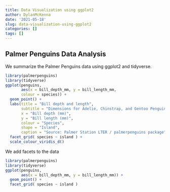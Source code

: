 ```yaml
---
title: Data Visualization using ggplot2
author: DylanMcKenna
date: '2021-05-18'
slug: data-visualization-using-ggplot2
categories: []
tags: []
---
```


## Palmer Penguins Data Analysis
We summarize the Palmer Penguins data using ggplot2 and tidyverse.

```r
library(palmerpenguins)
library(tidyverse)
ggplot(penguins, 
       aes(x = bill_depth_mm, y = bill_length_mm,
       colour = species)) +
  geom_point() +
  labs(title = "Bill depth and length",
       subtitle = "Dimensions for Adelie, Chinstrap, and Gentoo Penguins",
       x = "Bill depth (mm)", 
       y = "Bill length (mm)",
       colour = "Species",
       shape = "Island",
       caption = "Source: Palmer Station LTER / palmerpenguins package") +
  facet_grid( species ~ island ) +
  scale_colour_viridis_d()


```

We add facets to the data

```r
library(palmerpenguins)
library(tidyverse)
ggplot(penguins, 
       aes(x = bill_depth_mm, y = bill_length_mm)) + 
  geom_point() +
  facet_grid( species ~ island )
```


